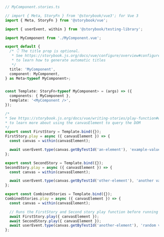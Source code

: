```ts
// MyComponent.stories.ts

// import { Meta, StoryFn } from '@storybook/vue3'; for Vue 3
import { Meta, StoryFn } from '@storybook/vue';

import { userEvent, within } from '@storybook/testing-library';

import MyComponent from './MyComponent.vue';

export default {
  /* 👇 The title prop is optional.
   * See https://storybook.js.org/docs/vue/configure/overview#configure-story-loading
   * to learn how to generate automatic titles
   */
  title: 'MyComponent',
  component: MyComponent,
} as Meta<typeof MyComponent>;


const Template: StoryFn<typeof MyComponent> = (args) => ({
  components: { MyComponent },
  template: '<MyComponent />',
});

/*
* See https://storybook.js.org/docs/vue/writing-stories/play-function#working-with-the-canvas
* to learn more about using the canvasElement to query the DOM
*/
export const FirstStory = Template.bind({});
FirstStory.play = async ({ canvasElement }) => {
  const canvas = within(canvasElement);

  await userEvent.type(canvas.getByTestId('an-element'), 'example-value');
};

export const SecondStory = Template.bind({});
SecondStory.play = async ({ canvasElement }) => {
  const canvas = within(canvasElement);

  await userEvent.type(canvas.getByTestId('other-element'), 'another value');
};

export const CombinedStories = Template.bind({});
CombinedStories.play = async ({ canvasElement }) => {
  const canvas = within(canvasElement);

  // Runs the FirstStory and Second story play function before running this story's play function
  await FirstStory.play({ canvasElement });
  await SecondStory.play({ canvasElement });
  await userEvent.type(canvas.getByTestId('another-element'), 'random value');
};
```